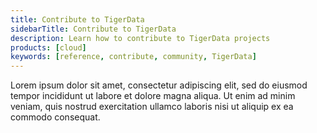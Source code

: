 ```yaml
---
title: Contribute to TigerData
sidebarTitle: Contribute to TigerData
description: Learn how to contribute to TigerData projects
products: [cloud]
keywords: [reference, contribute, community, TigerData]
---
```


Lorem ipsum dolor sit amet, consectetur adipiscing elit, sed do eiusmod tempor incididunt ut labore et dolore magna aliqua. Ut enim ad minim veniam, quis nostrud exercitation ullamco laboris nisi ut aliquip ex ea commodo consequat.